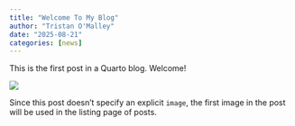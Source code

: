 ```yaml
---
title: "Welcome To My Blog"
author: "Tristan O'Malley"
date: "2025-08-21"
categories: [news]
---
```


This is the first post in a Quarto blog. Welcome!

![](thumbnail.jpg)

Since this post doesn't specify an explicit `image`, the first image in the post will be used in the listing page of posts.
